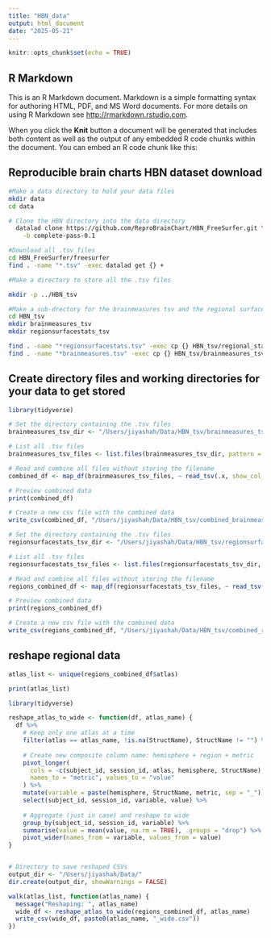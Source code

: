 ```yaml
---
title: "HBN_data"
output: html_document
date: "2025-05-21"
---
```


```r
knitr::opts_chunk$set(echo = TRUE)
```

## R Markdown

This is an R Markdown document. Markdown is a simple formatting syntax for authoring HTML, PDF, and MS Word documents. For more details on using R Markdown see <http://rmarkdown.rstudio.com>.

When you click the **Knit** button a document will be generated that includes both content as well as the output of any embedded R code chunks within the document. You can embed an R code chunk like this:

## Reproducible brain charts HBN dataset download

```bash
#Make a data directory to hold your data files
mkdir data
cd data

# Clone the HBN directory into the data directory
  datalad clone https://github.com/ReproBrainChart/HBN_FreeSurfer.git \
    -b complete-pass-0.1

#Download all .tsv files
cd HBN_FreeSurfer/freesurfer
find . -name "*.tsv" -exec datalad get {} +

#Make a directory to store all the .tsv files

mkdir -p ../HBN_tsv

#Make a sub-drectory for the brainmeasures tsv and the regional surface stats tv
cd HBN_tsv
mkdir brainmeasures_tsv
mkdir regionsurfacestats_tsv

find . -name "*regionsurfacestats.tsv" -exec cp {} HBN_tsv/regional_stats_tsv/ \;
find . -name "*brainmeasures.tsv" -exec cp {} HBN_tsv/brainmeasures_tsv/ \;
```


## Create directory files and working directories for your data to get stored 

```r
library(tidyverse)

# Set the directory containing the .tsv files
brainmeasures_tsv_dir <- "/Users/jiyashah/Data/HBN_tsv/brainmeasures_tsv"

# List all .tsv files
brainmeasures_tsv_files <- list.files(brainmeasures_tsv_dir, pattern = "\\.tsv$", full.names = TRUE)

# Read and combine all files without storing the filename
combined_df <- map_df(brainmeasures_tsv_files, ~ read_tsv(.x, show_col_types = FALSE))

# Preview combined data
print(combined_df)

# Create a new csv file with the combined data 
write_csv(combined_df, "/Users/jiyashah/Data/HBN_tsv/combined_brainmeasures.csv")

```

```r
# Set the directory containing the .tsv files
regionsurfacestats_tsv_dir <- "/Users/jiyashah/Data/HBN_tsv/regionsurfacestats_tsv"

# List all .tsv files
regionsurfacestats_tsv_files <- list.files(regionsurfacestats_tsv_dir, pattern = "\\.tsv$", full.names = TRUE)

# Read and combine all files without storing the filename
regions_combined_df <- map_df(regionsurfacestats_tsv_files, ~ read_tsv(.x, show_col_types = FALSE))

# Preview combined data
print(regions_combined_df)

# Create a new csv file with the combined data 
write_csv(regions_combined_df, "/Users/jiyashah/Data/HBN_tsv/combined_regionsurfacestats.csv")
```
## reshape regional data
```r
atlas_list <- unique(regions_combined_df$atlas)

print(atlas_list)

```
```r
library(tidyverse)

reshape_atlas_to_wide <- function(df, atlas_name) {
  df %>%
    # Keep only one atlas at a time
    filter(atlas == atlas_name, !is.na(StructName), StructName != "") %>%
    
    # Create new composite column name: hemisphere + region + metric
    pivot_longer(
      cols = -c(subject_id, session_id, atlas, hemisphere, StructName),
      names_to = "metric", values_to = "value"
    ) %>%
    mutate(variable = paste(hemisphere, StructName, metric, sep = "_")) %>%
    select(subject_id, session_id, variable, value) %>%
    
    # Aggregate (just in case) and reshape to wide
    group_by(subject_id, session_id, variable) %>%
    summarise(value = mean(value, na.rm = TRUE), .groups = "drop") %>%
    pivot_wider(names_from = variable, values_from = value)
}



```

```r
# Directory to save reshaped CSVs
output_dir <- "/Users/jiyashah/Data/"
dir.create(output_dir, showWarnings = FALSE)

walk(atlas_list, function(atlas_name) {
  message("Reshaping: ", atlas_name)
  wide_df <- reshape_atlas_to_wide(regions_combined_df, atlas_name)
  write_csv(wide_df, paste0(atlas_name, "_wide.csv"))
})

```

